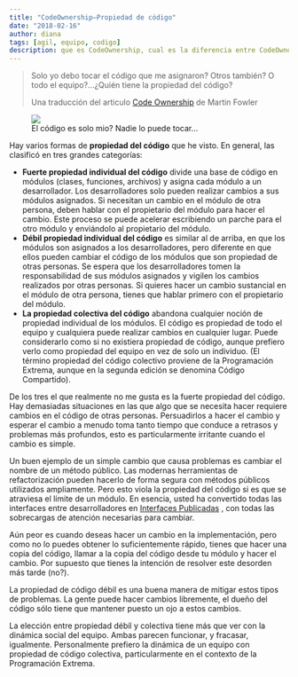 ```yaml
---
title: "CodeOwnership—Propiedad de código"
date: "2018-02-16"
author: diana
tags: [agil, equipo, codigo]
description: que es CodeOwnership, cual es la diferencia entre CodeOwnership individual y colectivo  traducido de Martin Fowler
---
```


> Solo yo debo tocar el código que me asignaron? Otros también? O todo el equipo?…¿Quién tiene la propiedad del código?
>
> Una traducción del articulo [Code Ownership](https://martinfowler.com/bliki/CodeOwnership.html) de Martin Fowler

<figure>
  <img src="https://cdn-images-1.medium.com/max/800/1*f0j7na4Iscep48mzTlHf1A.jpeg" />
  <figcaption>El código es solo mio? Nadie lo puede tocar…</figcaption>
</figure>

Hay varios formas de **propiedad del código** que he visto. En general, las clasificó en tres grandes categorías:

- **Fuerte propiedad individual del código** divide una base de código en módulos (clases, funciones, archivos) y asigna cada módulo a un desarrollador. Los desarrolladores solo pueden realizar cambios a sus módulos asignados. Si necesitan un cambio en el módulo de otra persona, deben hablar con el propietario del módulo para hacer el cambio. Este proceso se puede acelerar escribiendo un parche para el otro módulo y enviándolo al propietario del módulo.
- **Débil propiedad individual del código** es similar al de arriba, en que los módulos son asignados a los desarrolladores, pero diferente en que ellos pueden cambiar el código de los módulos que son propiedad de otras personas. Se espera que los desarrolladores tomen la responsabilidad de sus módulos asignados y vigilen los cambios realizados por otras personas. Si quieres hacer un cambio sustancial en el módulo de otra persona, tienes que hablar primero con el propietario del módulo.
- **La propiedad colectiva del código** abandona cualquier noción de propiedad individual de los módulos. El código es propiedad de todo el equipo y cualquiera puede realizar cambios en cualquier lugar. Puede considerarlo como si no existiera propiedad de código, aunque prefiero verlo como propiedad del equipo en vez de solo un individuo. (El término propiedad del código colectivo proviene de la Programación Extrema, aunque en la segunda edición se denomina Código Compartido).

De los tres el que realmente no me gusta es la fuerte propiedad del código. Hay demasiadas situaciones en las que algo que se necesita hacer requiere cambios en el código de otras personas. Persuadirlos a hacer el cambio y esperar el cambio a menudo toma tanto tiempo que conduce a retrasos y problemas más profundos, esto es particularmente irritante cuando el cambio es simple.

Un buen ejemplo de un simple cambio que causa problemas es cambiar el nombre de un método público. Las modernas herramientas de refactorización pueden hacerlo de forma segura con métodos públicos utilizados ampliamente. Pero esto viola la propiedad del código si es que se atraviesa el límite de un módulo. En esencia, usted ha convertido todas las interfaces entre desarrolladores en [Interfaces Publicadas](https://martinfowler.com/bliki/PublishedInterface.html) , con todas las sobrecargas de atención necesarias para cambiar.

Aún peor es cuando deseas hacer un cambio en la implementación, pero como no lo puedes obtener lo suficientemente rápido, tienes que hacer una copia del código, llamar a la copia del código desde tu módulo y hacer el cambio. Por supuesto que tienes la intención de resolver este desorden más tarde (no?).

La propiedad de código débil es una buena manera de mitigar estos tipos de problemas. La gente puede hacer cambios libremente, el dueño del código sólo tiene que mantener puesto un ojo a estos cambios.

La elección entre propiedad débil y colectiva tiene más que ver con la dinámica social del equipo. Ambas parecen funcionar, y fracasar, igualmente. Personalmente prefiero la dinámica de un equipo con propiedad de código colectiva, particularmente en el contexto de la Programación Extrema.
